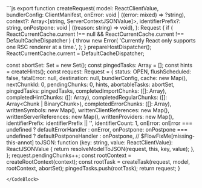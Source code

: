 
<CodeBlock>
```js
export function createRequest(
  model: ReactClientValue,
  bundlerConfig: ClientManifest,
  onError: void | ((error: mixed) => ?string),
  context?: Array<[string, ServerContextJSONValue]>,
  identifierPrefix?: string,
  onPostpone: void | ((reason: string) => void),
): Request {
  if (
    ReactCurrentCache.current !== null &&
    ReactCurrentCache.current !== DefaultCacheDispatcher
  ) {
    throw new Error(
      'Currently React only supports one RSC renderer at a time.',
    );
  }
  prepareHostDispatcher();
  ReactCurrentCache.current = DefaultCacheDispatcher;

  const abortSet: Set<Task> = new Set();
  const pingedTasks: Array<Task> = [];
  const hints = createHints();
  const request: Request = {
    status: OPEN,
    flushScheduled: false,
    fatalError: null,
    destination: null,
    bundlerConfig,
    cache: new Map(),
    nextChunkId: 0,
    pendingChunks: 0,
    hints,
    abortableTasks: abortSet,
    pingedTasks: pingedTasks,
    completedImportChunks: ([]: Array<Chunk>),
    completedHintChunks: ([]: Array<Chunk>),
    completedRegularChunks: ([]: Array<Chunk | BinaryChunk>),
    completedErrorChunks: ([]: Array<Chunk>),
    writtenSymbols: new Map(),
    writtenClientReferences: new Map(),
    writtenServerReferences: new Map(),
    writtenProviders: new Map(),
    identifierPrefix: identifierPrefix || '',
    identifierCount: 1,
    onError: onError === undefined ? defaultErrorHandler : onError,
    onPostpone: onPostpone === undefined ? defaultPostponeHandler : onPostpone,
    // $FlowFixMe[missing-this-annot]
    toJSON: function (key: string, value: ReactClientValue): ReactJSONValue {
      return resolveModelToJSON(request, this, key, value);
    },
  };
  request.pendingChunks++;
  const rootContext = createRootContext(context);
  const rootTask = createTask(request, model, rootContext, abortSet);
  pingedTasks.push(rootTask);
  return request;
}
```
</CodeBlock>